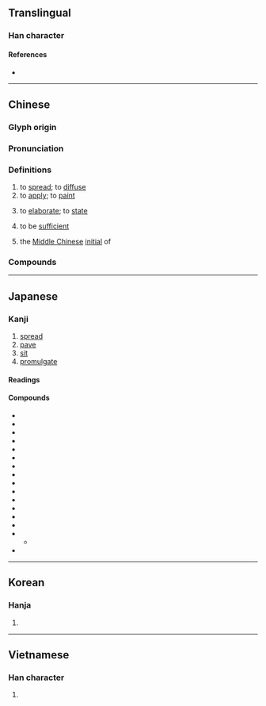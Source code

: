 {{character info}}
==Translingual==

===Han character===
{{Han char|rn=66|rad=攴|as=11|sn=15|four=58240|canj=ISOK|ids=⿰旉攵}}

====References====
* {{Han ref|kx=0474.530|dkj=13359|dj=0829.030|hdz=21473.070|uh=6577|ud=25975|bh=BCC5|bd=48325}}

----

==Chinese==
{{zh-forms|alt=旉,尃,𢾭,𪯈-2nd round simp.}}

===Glyph origin===
{{Han etym}}

===Pronunciation===
{{zh-pron
|m=fū
|c=fu1
|mn=qz,xm,zz:pho͘/hu
|mn_note=pho͘ - vernacular; hu - literary
|mn-t=hu1
|mc=y
|oc=y
|cat=v
}}

===Definitions===
{{zh-hanzi}}

# to [[spread]]; to [[diffuse]]
# to [[apply]]; to [[paint]]
# {{lb|zh|literary}} to [[elaborate]]; to [[state]]
# to be [[sufficient]]
# {{zh-div|母}} {{lb|zh|Chinese linguistics}} the [[Middle Chinese]] [[initial]] of {{ltc-l|敷}}

===Compounds===
{{zh-der|不敷|入不敷出|冷敷|冷敷法|外敷|播敷|敷佑|敷化|敷告|敷土|敷天|敷奏|敷布|敷張揚厲|敷彩泥塑|敷愉|敷掩|敷政|敷教|敷教明倫|敷文|敷料|敷施|敷暢|敷榮|敷求|敷治|敷演|敷粉|敷蓋物|敷藥|敷衍|敷衍了事|敷衍塞責|敷衍搪塞|敷衍故事|敷訓|敷設|敷陳|敷章|熱敷|羅敷|羅敷有夫|面如敷粉}}

----

==Japanese==

===Kanji===
{{ja-kanji|grade=c|rs=攴11}}

# [[spread]]
# [[pave]]
# [[sit]]
# [[promulgate]]

====Readings====
{{ja-readings
|goon=ふ
|kanon=ふ
|kun=し-く, しき-
}}

====Compounds====
{{der-top|Compounds}}
* {{ja-r|お%化け%屋%敷|お%ばけ%や%しき|gloss=[[haunted house]]}}
* {{ja-r|座%敷|ざ%しき|gloss=Japanese-style [[tatami]]-floored room}}
* {{ja-r|座%敷%牢|ざ%しき%ろう|gloss=confinement room for criminals}}
* {{ja-r|座%敷 童|ざ%しき わらし|gloss=red-faced [[child]]-[[yokai]]}}
* {{ja-r|敷%居|しき%い|gloss=[[threshold]] — bottom part of a doorway}}
* {{ja-r|敷%瓦|しき%がわら}}
* {{ja-r|敷%田|^しき%た|pos=''A surname.''}}
* {{ja-r|敷%地|しき%ち|gloss=[[site]], [[premises]]}}
* {{ja-r|敷%布|しき%ふ|gloss=[[bedsheet]]}}
* {{ja-r|風%呂%敷|ふ%ろ%しき|gloss=type of Japanese wrapping cloth; [[furoshiki]]}}
* {{ja-r|本%屋%敷|^もと%や%しき|pos=''A surname.''}}
* {{ja-r|屋%敷|や%しき|gloss=[[estate]], [[grounds]]}}
* {{ja-r|屋%敷|^や%しき|pos=''A surname.''}}
* {{ja-r|幽%霊 屋%敷|ゆう%れい や%しき|gloss=[[haunted house]]}}
* {{ja-r|敷%衍|ふ%えん|gloss=[[amplification]], [[elaboration]]}}
** {{ja-r|敷%延|ふ%えん|pos=''alternative form of the above''}}
* {{ja-r|敷%設|ふ%せつ|gloss=[[construction]]}}
{{der-bottom}}

----

==Korean==

===Hanja===
{{ko-hanja|hangeul=부|eumhun=|rv=bu|mr=pu|y=pu}}

# {{rfdef|ko|sort=攴11}}

----

==Vietnamese==

===Han character===
{{vi-readings|reading=phô, phu|rs=攴11}}

# {{rfdef|vi|sort=攴11}}